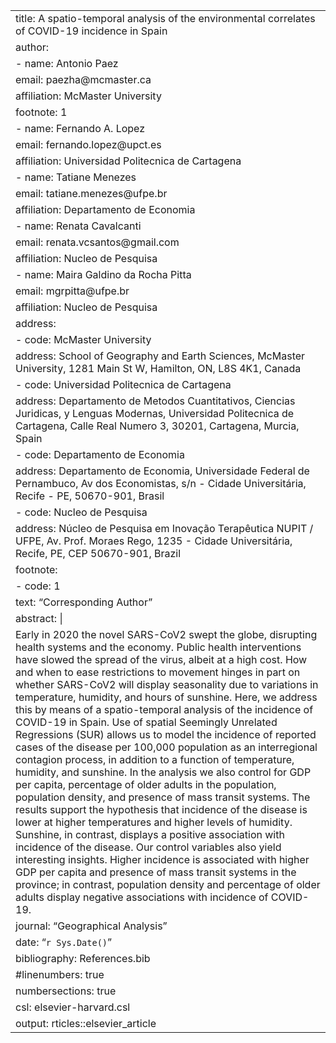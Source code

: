 ---
title: A spatio-temporal analysis of the environmental correlates of COVID-19 incidence in Spain
author:
  - name: Antonio Paez
    email: paezha@mcmaster.ca
    affiliation: McMaster University
    footnote: 1
  - name: Fernando A. Lopez
    email: fernando.lopez@upct.es
    affiliation: Universidad Politecnica de Cartagena
  - name: Tatiane Menezes
    email: tatiane.menezes@ufpe.br
    affiliation: Departamento de Economia
  - name: Renata Cavalcanti
    email: renata.vcsantos@gmail.com
    affiliation: Nucleo de Pesquisa
  - name: Maira Galdino da Rocha Pitta
    email: mgrpitta@ufpe.br
    affiliation: Nucleo de Pesquisa
address:
  - code: McMaster University
    address: School of Geography and Earth Sciences, McMaster University, 1281 Main St W, Hamilton, ON, L8S 4K1, Canada
  - code: Universidad Politecnica de Cartagena
    address: Departamento de Metodos Cuantitativos, Ciencias Juridicas, y Lenguas Modernas, Universidad Politecnica de Cartagena, Calle Real Numero 3, 30201, Cartagena, Murcia, Spain
  - code: Departamento de Economia
    address: Departamento de Economia, Universidade Federal de Pernambuco, Av dos Economistas, s/n - Cidade Universitária, Recife - PE, 50670-901, Brasil  
  - code: Nucleo de Pesquisa
    address: Núcleo de Pesquisa em Inovação Terapêutica NUPIT / UFPE, Av. Prof. Moraes Rego, 1235 - Cidade Universitária, Recife, PE, CEP 50670-901, Brazil  
footnote:
  - code: 1
    text: "Corresponding Author"
abstract: |
  Early in 2020 the novel SARS-CoV2 swept the globe, disrupting health systems and the economy. Public health interventions have slowed the spread of the virus, albeit at a high cost. How and when to ease restrictions to movement hinges in part on whether SARS-CoV2 will display seasonality due to variations in temperature, humidity, and hours of sunshine. Here, we address this by means of a spatio-temporal analysis of the incidence of COVID-19 in Spain. Use of spatial Seemingly Unrelated Regressions (SUR) allows us to model the incidence of reported cases of the disease per 100,000 population as an interregional contagion process, in addition to a function of temperature, humidity, and sunshine. In the analysis we also control for GDP per capita, percentage of older adults in the population, population density, and presence of mass transit systems. The results support the hypothesis that incidence of the disease is lower at higher temperatures and higher levels of humidity. Sunshine, in contrast, displays a positive association with incidence of the disease. Our control variables also yield interesting insights. Higher incidence is associated with higher GDP per capita and presence of mass transit systems in the province; in contrast, population density and percentage of older adults display negative associations with incidence of COVID-19.     
journal: "Geographical Analysis"
date: "`r Sys.Date()`"
bibliography: References.bib
#linenumbers: true
numbersections: true
csl: elsevier-harvard.csl
output: rticles::elsevier_article
---